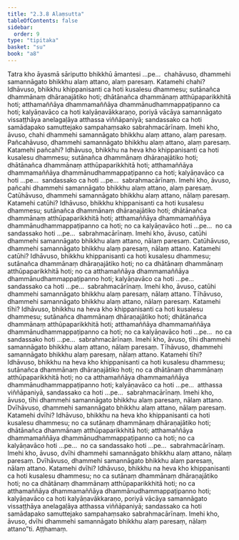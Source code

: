 ```yaml
---
title: "2.3.8 Alaṃsutta"
tableOfContents: false
sidebar:
  order: 9
type: "tipitaka"
basket: "su"
book: "a8"
---
```



<DynamicBreadcrumb />

<Division number="78" book="a8">

<Paragraph number="775" book="a8">
Tatra kho āyasmā sāriputto bhikkhū āmantesi …pe…  chahāvuso, dhammehi samannāgato bhikkhu alaṃ attano, alaṃ paresaṃ. Katamehi chahi? Idhāvuso, bhikkhu khippanisanti ca hoti kusalesu dhammesu; sutānañca dhammānaṃ dhāraṇajātiko hoti; dhātānañca dhammānaṃ atthūpaparikkhitā hoti; atthamaññāya dhammamaññāya dhammānudhammappaṭipanno ca hoti; kalyāṇavāco ca hoti kalyāṇavākkaraṇo, poriyā vācāya samannāgato vissaṭṭhāya anelagaḷāya atthassa viññāpaniyā; sandassako ca hoti samādapako samuttejako sampahaṃsako sabrahmacārīnaṃ. Imehi kho, āvuso, chahi dhammehi samannāgato bhikkhu alaṃ attano, alaṃ paresaṃ.
</Paragraph>

<Paragraph number="776" book="a8">
Pañcahāvuso, dhammehi samannāgato bhikkhu alaṃ attano, alaṃ paresaṃ. Katamehi pañcahi? Idhāvuso, bhikkhu na heva kho khippanisanti ca hoti kusalesu dhammesu; sutānañca dhammānaṃ dhāraṇajātiko hoti; dhātānañca dhammānaṃ atthūpaparikkhitā hoti; atthamaññāya dhammamaññāya dhammānudhammappaṭipanno ca hoti; kalyāṇavāco ca hoti …pe…  sandassako ca hoti …pe…  sabrahmacārīnaṃ. Imehi kho, āvuso, pañcahi dhammehi samannāgato bhikkhu alaṃ attano, alaṃ paresaṃ.
</Paragraph>

<Paragraph number="777" book="a8">
Catūhāvuso, dhammehi samannāgato bhikkhu alaṃ attano, nālaṃ paresaṃ. Katamehi catūhi? Idhāvuso, bhikkhu khippanisanti ca hoti kusalesu dhammesu; sutānañca dhammānaṃ dhāraṇajātiko hoti; dhātānañca dhammānaṃ atthūpaparikkhitā hoti; atthamaññāya dhammamaññāya dhammānudhammappaṭipanno ca hoti; no ca kalyāṇavāco hoti …pe…  no ca sandassako hoti …pe…  sabrahmacārīnaṃ. Imehi kho, āvuso, catūhi dhammehi samannāgato bhikkhu alaṃ attano, nālaṃ paresaṃ.
</Paragraph>

<Paragraph number="778" book="a8">
Catūhāvuso, dhammehi samannāgato bhikkhu alaṃ paresaṃ, nālaṃ attano. Katamehi catūhi? Idhāvuso, bhikkhu khippanisanti ca hoti kusalesu dhammesu; sutānañca dhammānaṃ dhāraṇajātiko hoti; no ca dhātānaṃ dhammānaṃ atthūpaparikkhitā hoti; no ca atthamaññāya dhammamaññāya dhammānudhammappaṭipanno hoti; kalyāṇavāco ca hoti …pe…  sandassako ca hoti …pe…  sabrahmacārīnaṃ. Imehi kho, āvuso, catūhi dhammehi samannāgato bhikkhu alaṃ paresaṃ, nālaṃ attano.
</Paragraph>

<Paragraph number="779" book="a8">
Tīhāvuso, dhammehi samannāgato bhikkhu alaṃ attano, nālaṃ paresaṃ. Katamehi tīhi? Idhāvuso, bhikkhu na heva kho khippanisanti ca hoti kusalesu dhammesu; sutānañca dhammānaṃ dhāraṇajātiko hoti; dhātānañca dhammānaṃ atthūpaparikkhitā hoti; atthamaññāya dhammamaññāya dhammānudhammappaṭipanno ca hoti; no ca kalyāṇavāco hoti …pe…  no ca sandassako hoti …pe…  sabrahmacārīnaṃ. Imehi kho, āvuso, tīhi dhammehi samannāgato bhikkhu alaṃ attano, nālaṃ paresaṃ.
</Paragraph>

<Paragraph number="780" book="a8">
Tīhāvuso, dhammehi samannāgato bhikkhu alaṃ paresaṃ, nālaṃ attano. Katamehi tīhi? Idhāvuso, bhikkhu na heva kho khippanisanti ca hoti kusalesu dhammesu; sutānañca dhammānaṃ dhāraṇajātiko hoti; no ca dhātānaṃ dhammānaṃ atthūpaparikkhitā hoti; no ca atthamaññāya dhammamaññāya dhammānudhammappaṭipanno hoti; kalyāṇavāco ca hoti …pe…  atthassa viññāpaniyā, sandassako ca hoti …pe…  sabrahmacārīnaṃ. Imehi kho, āvuso, tīhi dhammehi samannāgato bhikkhu alaṃ paresaṃ, nālaṃ attano.
</Paragraph>

<Paragraph number="781" book="a8">
Dvīhāvuso, dhammehi samannāgato bhikkhu alaṃ attano, nālaṃ paresaṃ. Katamehi dvīhi? Idhāvuso, bhikkhu na heva kho khippanisanti ca hoti kusalesu dhammesu; no ca sutānaṃ dhammānaṃ dhāraṇajātiko hoti; dhātānañca dhammānaṃ atthūpaparikkhitā hoti; atthamaññāya dhammamaññāya dhammānudhammappaṭipanno ca hoti; no ca kalyāṇavāco hoti …pe…  no ca sandassako hoti …pe…  sabrahmacārīnaṃ. Imehi kho, āvuso, dvīhi dhammehi samannāgato bhikkhu alaṃ attano, nālaṃ paresaṃ.
</Paragraph>

<Paragraph number="782" book="a8">
Dvīhāvuso, dhammehi samannāgato bhikkhu alaṃ paresaṃ, nālaṃ attano. Katamehi dvīhi? Idhāvuso, bhikkhu na heva kho khippanisanti ca hoti kusalesu dhammesu; no ca sutānaṃ dhammānaṃ dhāraṇajātiko hoti; no ca dhātānaṃ dhammānaṃ atthūpaparikkhitā hoti; no ca atthamaññāya dhammamaññāya dhammānudhammappaṭipanno hoti; kalyāṇavāco ca hoti kalyāṇavākkaraṇo, poriyā vācāya samannāgato vissaṭṭhāya anelagaḷāya atthassa viññāpaniyā; sandassako ca hoti samādapako samuttejako sampahaṃsako sabrahmacārīnaṃ. Imehi kho, āvuso, dvīhi dhammehi samannāgato bhikkhu alaṃ paresaṃ, nālaṃ attano”ti.

</Paragraph>
</Division>

<Paragraph number="783" type="center" book="a8">
Aṭṭhamaṃ.
</Paragraph>